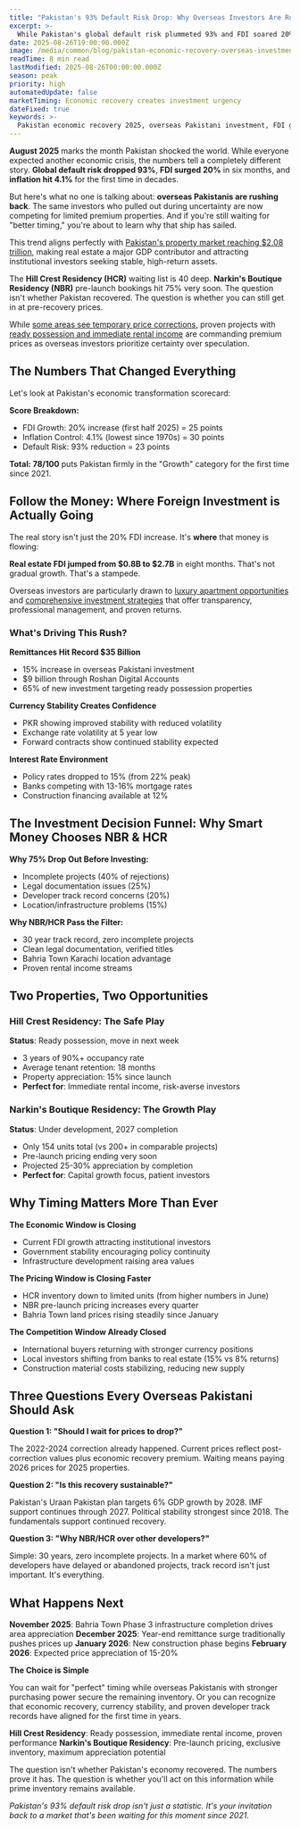 ```yaml
---
title: "Pakistan's 93% Default Risk Drop: Why Overseas Investors Are Rushing Back to NBR HCR Properties"
excerpt: >-
  While Pakistan's global default risk plummeted 93% and FDI soared 20%, overseas investors who waited are now facing premium pricing. Here's why HCR ready possession and NBR pre-launch deals won't last at current rates.
date: 2025-08-26T19:00:00.000Z
image: /media/common/blog/pakistan-economic-recovery-overseas-investment-confidence-2025.webp
readTime: 8 min read
lastModified: 2025-08-26T00:00:00.000Z
season: peak
priority: high
automatedUpdate: false
marketTiming: Economic recovery creates investment urgency
dateFixed: true
keywords: >-
  Pakistan economic recovery 2025, overseas Pakistani investment, FDI growth Pakistan, Hill Crest Residency investment, Narkins Boutique Residency NBR, apartments for sale bahria town karachi, default risk Pakistan, economic stability Pakistan
---
```


**August 2025** marks the month Pakistan shocked the world. While everyone expected another economic crisis, the numbers tell a completely different story. **Global default risk dropped 93%**, **FDI surged 20%** in six months, and **inflation hit 4.1%** for the first time in decades.

But here's what no one is talking about: **overseas Pakistanis are rushing back**. The same investors who pulled out during uncertainty are now competing for limited premium properties. And if you're still waiting for "better timing," you're about to learn why that ship has sailed.

This trend aligns perfectly with [Pakistan's property market reaching $2.08 trillion](/blog/2025/09/pakistan-property-market-2-trillion-gdp-share-changes-everything), making real estate a major GDP contributor and attracting institutional investors seeking stable, high-return assets.

The **Hill Crest Residency (HCR)** waiting list is 40 deep. **Narkin's Boutique Residency (NBR)** pre-launch bookings hit 75% very soon. The question isn't whether Pakistan recovered. The question is whether you can still get in at pre-recovery prices.

While [some areas see temporary price corrections](/blog/2025/08/bahria-town-karachi-prices-drop-buying-opportunity-2025), proven projects with [ready possession and immediate rental income](/blog/2025/08/hill-crest-residency-electrical-meters-possession-2025) are commanding premium prices as overseas investors prioritize certainty over speculation.

## The Numbers That Changed Everything

Let's look at Pakistan's economic transformation scorecard:

<EconomicGauge 
  value="78" 
  title="Pakistan Economic Recovery Index"
  subtitle="Composite score based on FDI growth, inflation control, and default risk reduction"
/>

**Score Breakdown:**
* FDI Growth: 20% increase (first half 2025) = 25 points
* Inflation Control: 4.1% (lowest since 1970s) = 30 points  
* Default Risk: 93% reduction = 23 points

**Total: 78/100** puts Pakistan firmly in the "Growth" category for the first time since 2021.

## Follow the Money: Where Foreign Investment is Actually Going

The real story isn't just the 20% FDI increase. It's **where** that money is flowing:

<FDIFlowChart 
  title="Foreign Direct Investment Flow - Pakistan 2025"
/>

**Real estate FDI jumped from $0.8B to $2.7B** in eight months. That's not gradual growth. That's a stampede.

Overseas investors are particularly drawn to [luxury apartment opportunities](/blog/2025/02/luxury-apartments-bahria-town-investment-guide) and [comprehensive investment strategies](/blog/2025/06/bahria-town-karachi-property-investment-guide) that offer transparency, professional management, and proven returns.

### What's Driving This Rush?

**Remittances Hit Record $35 Billion**
* 15% increase in overseas Pakistani investment
* $9 billion through Roshan Digital Accounts
* 65% of new investment targeting ready possession properties

**Currency Stability Creates Confidence**
* PKR showing improved stability with reduced volatility
* Exchange rate volatility at 5 year low
* Forward contracts show continued stability expected

**Interest Rate Environment**
* Policy rates dropped to 15% (from 22% peak)
* Banks competing with 13-16% mortgage rates
* Construction financing available at 12%

## The Investment Decision Funnel: Why Smart Money Chooses NBR & HCR

<InvestmentFunnel 
  title="Overseas Pakistani Investment Decision Journey - Q3 2025"
/>

**Why 75% Drop Out Before Investing:**
* Incomplete projects (40% of rejections)
* Legal documentation issues (25%)
* Developer track record concerns (20%)
* Location/infrastructure problems (15%)

**Why NBR/HCR Pass the Filter:**
* 30 year track record, zero incomplete projects
* Clean legal documentation, verified titles
* Bahria Town Karachi location advantage
* Proven rental income streams

## Two Properties, Two Opportunities

### Hill Crest Residency: The Safe Play
**Status**: Ready possession, move in next week
* 3 years of 90%+ occupancy rate
* Average tenant retention: 18 months
* Property appreciation: 15% since launch
* **Perfect for**: Immediate rental income, risk-averse investors

### Narkin's Boutique Residency: The Growth Play  
**Status**: Under development, 2027 completion
* Only 154 units total (vs 200+ in comparable projects)
* Pre-launch pricing ending very soon
* Projected 25-30% appreciation by completion
* **Perfect for**: Capital growth focus, patient investors

## Why Timing Matters More Than Ever

**The Economic Window is Closing**
* Current FDI growth attracting institutional investors
* Government stability encouraging policy continuity  
* Infrastructure development raising area values

**The Pricing Window is Closing Faster**
* HCR inventory down to limited units (from higher numbers in June)
* NBR pre-launch pricing increases every quarter
* Bahria Town land prices rising steadily since January

**The Competition Window Already Closed**
* International buyers returning with stronger currency positions
* Local investors shifting from banks to real estate (15% vs 8% returns)
* Construction material costs stabilizing, reducing new supply

## Three Questions Every Overseas Pakistani Should Ask

**Question 1: "Should I wait for prices to drop?"**

The 2022-2024 correction already happened. Current prices reflect post-correction values plus economic recovery premium. Waiting means paying 2026 prices for 2025 properties.

**Question 2: "Is this recovery sustainable?"**

Pakistan's Uraan Pakistan plan targets 6% GDP growth by 2028. IMF support continues through 2027. Political stability strongest since 2018. The fundamentals support continued recovery.

**Question 3: "Why NBR/HCR over other developers?"**

Simple: 30 years, zero incomplete projects. In a market where 60% of developers have delayed or abandoned projects, track record isn't just important. It's everything.

## What Happens Next

**November 2025**: Bahria Town Phase 3 infrastructure completion drives area appreciation
**December 2025**: Year-end remittance surge traditionally pushes prices up
**January 2026**: New construction phase begins
**February 2026**: Expected price appreciation of 15-20%

**The Choice is Simple**

You can wait for "perfect" timing while overseas Pakistanis with stronger purchasing power secure the remaining inventory. Or you can recognize that economic recovery, currency stability, and proven developer track records have aligned for the first time in years.

**Hill Crest Residency**: Ready possession, immediate rental income, proven performance
**Narkin's Boutique Residency**: Pre-launch pricing, exclusive inventory, maximum appreciation potential

The question isn't whether Pakistan's economy recovered. The numbers prove it has. The question is whether you'll act on this information while prime inventory remains available.


*Pakistan's 93% default risk drop isn't just a statistic. It's your invitation back to a market that's been waiting for this moment since 2021.*